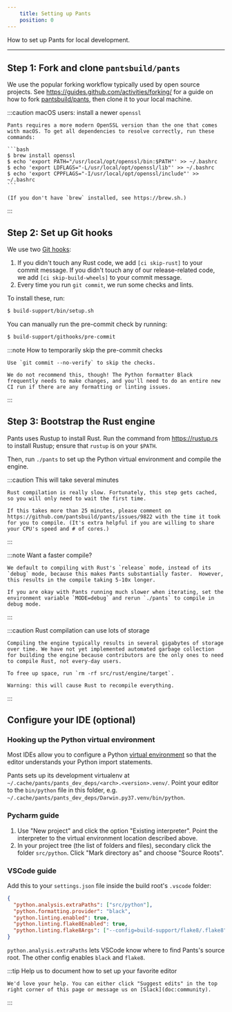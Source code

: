 ```yaml
---
    title: Setting up Pants
    position: 0
---
```



How to set up Pants for local development.

---

## Step 1: Fork and clone `pantsbuild/pants`

We use the popular forking workflow typically used by open source projects. See https://guides.github.com/activities/forking/ for a guide on how to fork [pantsbuild/pants](https://github.com/pantsbuild/pants), then clone it to your local machine.

:::caution macOS users: install a newer `openssl`

    Pants requires a more modern OpenSSL version than the one that comes with macOS. To get all dependencies to resolve correctly, run these commands:

    ```bash
    $ brew install openssl
    $ echo 'export PATH="/usr/local/opt/openssl/bin:$PATH"' >> ~/.bashrc
    $ echo 'export LDFLAGS="-L/usr/local/opt/openssl/lib"' >> ~/.bashrc
    $ echo 'export CPPFLAGS="-I/usr/local/opt/openssl/include"' >> ~/.bashrc
    ```

    (If you don't have `brew` installed, see https://brew.sh.)

:::

## Step 2: Set up Git hooks

We use two [Git hooks](https://git-scm.com/book/en/v2/Customizing-Git-Git-Hooks):

1. If you didn't touch any Rust code, we add `[ci skip-rust]` to your commit message. If you didn't touch any of our release-related code, we add `[ci skip-build-wheels]` to your commit message.
2. Every time you run `git commit`, we run some checks and lints.

To install these, run:

```bash
$ build-support/bin/setup.sh
```

You can manually run the pre-commit check by running:

```bash
$ build-support/githooks/pre-commit
```

:::note How to temporarily skip the pre-commit checks

    Use `git commit --no-verify` to skip the checks.

    We do not recommend this, though! The Python formatter Black frequently needs to make changes, and you'll need to do an entire new CI run if there are any formatting or linting issues.

:::

## Step 3: Bootstrap the Rust engine

Pants uses Rustup to install Rust. Run the command from https://rustup.rs to install Rustup; ensure that `rustup` is on your `$PATH`.

Then, run `./pants` to set up the Python virtual environment and compile the engine.

:::caution This will take several minutes

    Rust compilation is really slow. Fortunately, this step gets cached, so you will only need to wait the first time.

    If this takes more than 25 minutes, please comment on https://github.com/pantsbuild/pants/issues/9822 with the time it took for you to compile. (It's extra helpful if you are willing to share your CPU's speed and # of cores.)

:::

:::note Want a faster compile?

    We default to compiling with Rust's `release` mode, instead of its `debug` mode, because this makes Pants substantially faster.  However, this results in the compile taking 5-10x longer.

    If you are okay with Pants running much slower when iterating, set the environment variable `MODE=debug` and rerun `./pants` to compile in debug mode.

:::

:::caution Rust compilation can use lots of storage

    Compiling the engine typically results in several gigabytes of storage over time. We have not yet implemented automated garbage collection for building the engine because contributors are the only ones to need to compile Rust, not every-day users.

    To free up space, run `rm -rf src/rust/engine/target`.

    Warning: this will cause Rust to recompile everything.

:::

## Configure your IDE (optional)

### Hooking up the Python virtual environment

Most IDEs allow you to configure a Python [virtual environment](https://docs.python.org/3/tutorial/venv.html) so that the editor understands your Python import statements.

Pants sets up its development virtualenv at `~/.cache/pants/pants_dev_deps/<arch>.<version>.venv/`. Point your editor to the `bin/python` file in this folder, e.g. `~/.cache/pants/pants_dev_deps/Darwin.py37.venv/bin/python`.

### Pycharm guide

1. Use "New project" and click the option "Existing interpreter". Point the interpreter to the virtual environment location described above.
2. In your project tree (the list of folders and files), secondary click the folder `src/python`. Click "Mark directory as" and choose "Source Roots".

### VSCode guide

Add this to your `settings.json` file inside the build root's `.vscode` folder:

```json title="settings.json"
{
  "python.analysis.extraPaths": ["src/python"],
  "python.formatting.provider": "black",
  "python.linting.enabled": true,
  "python.linting.flake8Enabled": true,
  "python.linting.flake8Args": ["--config=build-support/flake8/.flake8"]
}
```

`python.analysis.extraPaths` lets VSCode know where to find Pants's source root. The other config enables `black` and `flake8`.

:::tip Help us to document how to set up your favorite editor

    We'd love your help. You can either click "Suggest edits" in the top right corner of this page or message us on [Slack](doc:community).

:::

